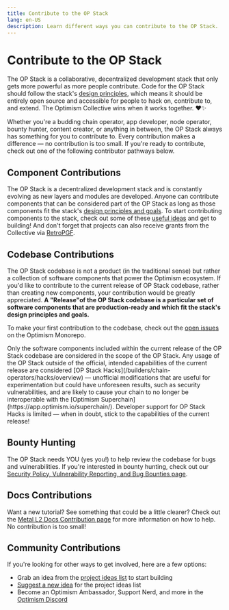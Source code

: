 ```yaml
---
title: Contribute to the OP Stack
lang: en-US
description: Learn different ways you can contribute to the OP Stack.
---
```



# Contribute to the OP Stack

The OP Stack is a collaborative, decentralized development stack that only gets more powerful as more people contribute. Code for the OP Stack should follow the stack's [design principles](/stack/design-principles), which means it should be entirely open source and accessible for people to hack on, contribute to, and extend.
The Optimism Collective wins when it works together. ♥️✨

Whether you're a budding chain operator, app developer, node operator, bounty hunter, content creator, or anything in between, the OP Stack always has something for you to contribute to.
Every contribution makes a difference — no contribution is too small. If you're ready to contribute, check out one of the following contributor pathways below.

## Component Contributions

The OP Stack is a decentralized development stack and is constantly evolving as new layers and modules are developed. Anyone can contribute components that can be considered part of the OP Stack as long as those components fit the stack's [design principles and goals](/stack/design-principles).
To start contributing components to the stack, check out some of these [useful ideas](https://github.com/ethereum-optimism/ecosystem-contributions) and get to building! And don't forget that projects can also receive grants from the Collective via [RetroPGF](https://community.optimism.io/docs/citizen-house/how-retro-funding-works/).

## Codebase Contributions

The OP Stack codebase is not a product (in the traditional sense) but rather a collection of software components that power the Optimism ecosystem.
If you'd like to contribute to the current release of OP Stack codebase, rather than creating new components, your contribution would be greatly appreciated.
**A "Release"of the OP Stack codebase is a particular set of software components that are production-ready and which fit the stack's design principles and goals.**

To make your first contribution to the codebase, check out the [open issues](https://github.com/ethereum-optimism/optimism/issues) on the Optimism Monorepo.

<Callout type="warning">
  Only the software components included within the current release of the OP Stack codebase are considered in the scope of the OP Stack.
  Any usage of the OP Stack outside of the official, intended capabilities of the current release are considered [OP Stack Hacks](/builders/chain-operators/hacks/overview) — unofficial modifications that are useful for experimentation but could have unforeseen results, such as security vulnerabilities, and are likely to cause your chain to no longer be interoperable with the [Optimism Superchain](https://app.optimism.io/superchain/).
  Developer support for OP Stack Hacks is limited — when in doubt, stick to the capabilities of the current release!
</Callout>

## Bounty Hunting

The OP Stack needs YOU (yes you!) to help review the codebase for bugs and vulnerabilities. If you're interested in bounty hunting, check out our [Security Policy, Vulnerability Reporting, and Bug Bounties page](/chain/security/security-policy).

## Docs Contributions

Want a new tutorial? See something that could be a little clearer? Check out the [Metal L2 Docs Contribution page](docs-contribute) for more information on how to help. No contribution is too small!

## Community Contributions

If you're looking for other ways to get involved, here are a few options:

*   Grab an idea from the [project ideas list](https://github.com/ethereum-optimism/ecosystem-contributions) to start building
*   [Suggest a new idea](https://github.com/ethereum-optimism/ecosystem-contributions/issues/74) for the project ideas list
*   Become an Optimism Ambassador, Support Nerd, and more in the [Optimism Discord](https://discord.gg/optimism)
